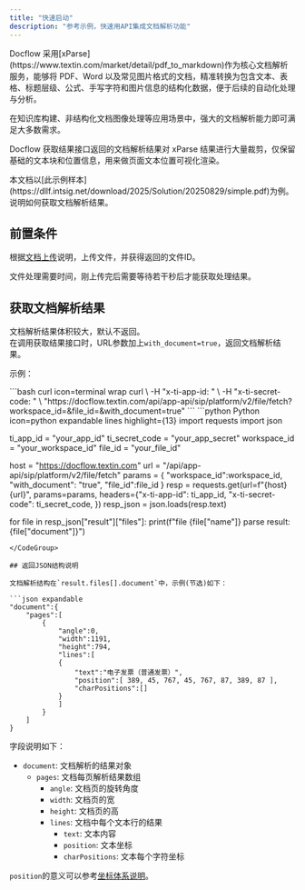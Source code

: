 ```yaml
---
title: "快速启动"
description: "参考示例，快速用API集成文档解析功能"
---
```




<Tip>
Docflow 采用[xParse](https://www.textin.com/market/detail/pdf_to_markdown)作为核心文档解析服务，能够将 PDF、Word 以及常见图片格式的文档，精准转换为包含文本、表格、标题层级、公式、手写字符和图片信息的结构化数据，便于后续的自动化处理与分析。

在知识库构建、非结构化文档图像处理等应用场景中，强大的文档解析能力即可满足大多数需求。

Docflow 获取结果接口返回的文档解析结果对 xParse 结果进行大量裁剪，仅保留基础的文本块和位置信息，用来做页面文本位置可视化渲染。
</Tip>

<Tip>
本文档以[此示例样本](https://dllf.intsig.net/download/2025/Solution/20250829/simple.pdf)为例。说明如何获取文档解析结果。
</Tip>

## 前置条件

根据[文档上传](../01-upload/quickstart#上传单个文件)说明，上传文件，并获得返回的文件ID。

<Tip>
文件处理需要时间，刚上传完后需要等待若干秒后才能获取处理结果。
</Tip>

## 获取文档解析结果

文档解析结果体积较大，默认不返回。  
在调用获取结果接口时，URL参数加上`with_document=true`，返回文档解析结果。

示例：

<CodeGroup>
```bash curl icon=terminal wrap
curl \
  -H "x-ti-app-id: <your-app-id>" \
  -H "x-ti-secret-code: <your-secret-code>" \
  "https://docflow.textin.com/api/app-api/sip/platform/v2/file/fetch?workspace_id=<your-workspace-id>&file_id=<your-file-id>&with_document=true"
```
```python Python icon=python expandable lines highlight={13}
import requests
import json

ti_app_id = "your_app_id"
ti_secret_code = "your_app_secret"
workspace_id = "your_workspace_id"
file_id = "your_file_id"

host = "https://docflow.textin.com"
url = "/api/app-api/sip/platform/v2/file/fetch"
params = {
    "workspace_id":workspace_id, 
    "with_document": "true", 
    "file_id":file_id
    }
resp = requests.get(url=f"{host}{url}", 
                    params=params,
                    headers={"x-ti-app-id": ti_app_id,
                             "x-ti-secret-code": ti_secret_code,
                             })
resp_json = json.loads(resp.text)

for file in resp_json["result"]["files"]:
  print(f"file {file["name"]} parse result: {file["document"]}")
```
</CodeGroup>

## 返回JSON结构说明

文档解析结构在`result.files[].document`中，示例(节选)如下：

```json expandable
"document":{
    "pages":[
        {
            "angle":0,
            "width":1191,
            "height":794,
            "lines":[
            {
                "text":"电子发票（普通发票）",
                "position":[ 389, 45, 767, 45, 767, 87, 389, 87 ],
                "charPositions":[]
            }
            ]
        }
    ]
}
```

字段说明如下：

- `document`: 文档解析的结果对象
  - `pages`: 文档每页解析结果数组
    - `angle`: 文档页的旋转角度
    - `width`: 文档页的宽
    - `height`: 文档页的高
    - `lines`: 文档中每个文本行的结果
      - `text`: 文本内容
      - `position`: 文本坐标
      - `charPositions`: 文本每个字符坐标

`position`的意义可以参考[坐标体系说明](./coordinate)。